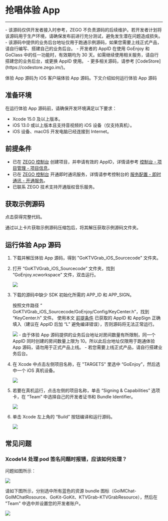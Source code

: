 # 抢唱体验 App

- - -

<Warning title="注意">
- 该源码仅供开发者接入时参考，ZEGO 不负责源码的后续维护。若开发者计划将该源码用于生产环境，请确保发布前进行充分测试，避免发生潜在问题造成损失。
- 该源码中提供的业务后台地址仅用于跑通示例源码，如果您需要上线正式产品，请自行编写、搭建自己的业务后台。
- 开发者的 AppID 在使用 GoEnjoy 和 GoClass 中的任一功能时，有效期均为 30 天。如需继续使用相关服务，请自行搭建您的业务后台，或更换 AppID 使用。
- 更多相关源码，请参考 [CodeStore](https://codestore.zego.im/)。
</Warning>

体验 App 源码为 iOS 客户端体验 App 源码。下文介绍如何运行体验 App 源码


## 准备环境

在运行体验 App 源码前，请确保开发环境满足以下要求：

- Xcode 15.0 及以上版本。
- iOS 13.0 或以上版本且支持音视频的 iOS 设备（仅支持真机）。
- iOS 设备、macOS 开发电脑已经连接到 Internet。

## 前提条件

- 已在 [ZEGO 控制台](https://console.zego.im/) 创建项目，并申请有效的 AppID，详情请参考 [控制台 - 项目管理 - 项目信息](https://doc-zh.zego.im/article/12107)。
- 已在 [ZEGO 控制台](https://console.zego.im) 开通即时通讯服务，详情请参考控制台的 [服务配置 - 即时通讯 - 开通服务](https://doc-zh.zego.im/article/14994ß)。
- 已联系 ZEGO 技术支持开通版权音乐服务。

## 获取示例源码

<Card title="示例源码" href="https://codestore.zego.im/project/18" target="_blank">点击获得完整代码。</Card>

通过以上卡片获取示例源码压缩包后，将其解压获取示例源码文件夹。

## 运行体验 App 源码

1. 下载并解压体验 App 源码，得到 "GoKTVGrab_iOS_Sourcecode" 文件夹。

2. 打开 “GoKTVGrab_iOS_Sourcecode” 文件夹，找到 “GoEnjoy.xcworkspace” 文件，双击运行。

    <Frame width="512" height="auto" ><img src="https://storage.zego.im/sdk-doc/Pics/GoEnjoy/Grab/iOS/run_example/grab_ios_proj_path.jpg" /></Frame>

3. 下载的源码中缺少 SDK 初始化所需的 APP_ID 和 APP_SIGN。
    
    按照文件路径 “ GoKTVGrab_iOS_Sourcecode/GoEnjoy/Config/KeyCenter.h”，找到 “KeyCenter.h” 文件。
    使用本文 [前提条件](./Grab%20the%20Mic.mdx#前提条件) 已获取的 AppID 和 AppSign 正确填入（建议在 AppID 后加 “L” 避免编译错误），否则源码将无法正常运行。

    <Frame width="512" height="auto" ><img src="https://storage.zego.im/sdk-doc/Pics/GoEnjoy/Grab/iOS/run_example/grab_ios_keycenter.jpg" /></Frame>

    <Warning title="注意">
    - 由于体验 App 源码提供的业务后台地址对房间数量有所限制，同一个 AppID 同时创建的房间数量上限为 10。所以此后台地址仅限用于跑通体验 App 源码，请勿用于正式产品上线。
    - 若您需要上线正式产品，请自行搭建业务后台。
    </Warning>

4. 在 Xcode 中点击左侧项目名称，在 "TARGETS" 里选中 “GoEnjoy”，然后选中一个 iOS 真机设备。

    <Frame width="512" height="auto" ><img src="https://storage.zego.im/sdk-doc/Pics/GoEnjoy/Grab/iOS/run_example/grab_ios_run_sim.jpg" /></Frame>

5. 若要在真机运行，点击左侧的项目名称，单击 “Signing & Capabilities” 选项卡，在 “Team” 中选择自己的开发者证书和 Bundle Identifier。

    <Frame width="512" height="auto" ><img src="https://storage.zego.im/sdk-doc/Pics/GoEnjoy/Grab/iOS/run_example/grab_ios_signing.jpg" /></Frame>

6. 单击 Xcode 左上角的 “Build” 按钮编译和运行源码。

    <Frame width="512" height="auto" ><img src="https://storage.zego.im/sdk-doc/Pics/GoEnjoy/Grab/iOS/run_example/grab_ios_run.png" /></Frame>

## 常见问题

### Xcode14 处理 pod 签名问题时报错，应该如何处理？

问题如图所示：

<Frame width="auto" height="auto" ><img src="https://storage.zego.im/sdk-doc/Pics/GoEnjoy/Grab/iOS/run_example/xcode14.jpg" /></Frame>

请如下图所示，分别选中所有蓝色的资源 bundle 图标（GoIMChat-GoIMChatRosource、GoKit-GoKit、KTVGrab-KTVGrabResource），然后在 "Team" 中选中并设置您的开发者账户。
<Frame width="auto" height="auto" ><img src="https://storage.zego.im/sdk-doc/Pics/GoEnjoy/Grab/iOS/run_example/faq_xcode14.jpg" /></Frame>
